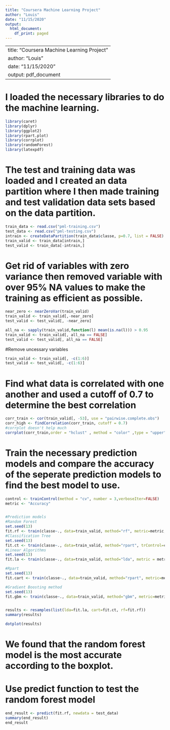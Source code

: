 ---
title: "Coursera Machine Learning Project"
author: "Louis"
date: "11/15/2020"
output:
  html_document:
    df_print: paged
---
---
title: "Coursera Machine Learning Project"
author: "Louis"
date: "11/15/2020"
output: pdf_document
---
# I loaded the necessary libraries to do the machine learning.
```{r}
library(caret)
library(dplyr)
library(ggplot2)
library(rpart.plot)
library(corrplot)
library(randomForest)
library(latexpdf)
```



# The test and training data was loaded and I created an data partition where I then made training and test validation data sets based on the data partition.
```{r}
train_data <- read.csv("pml-training.csv")
test_data <- read.csv("pml-testing.csv")
intrain <- createDataPartition(train_data$classe, p=0.7, list = FALSE)
train_valid <- train_data[intrain,]
test_valid <- train_data[-intrain,]
```

# Get rid of variables with zero variance then removed variable with over 95% NA values to make the training as efficient as possible.

```{r}
near_zero <- nearZeroVar(train_valid)
train_valid <- train_valid[,-near_zero]
test_valid <- test_valid[, -near_zero]

all_na <- sapply(train_valid,function(l) mean(is.na(l))) > 0.95
train_valid <- train_valid[, all_na == FALSE]
test_valid <- test_valid[, all_na == FALSE]
```

#Remove uncessary variables
```{r}
train_valid <- train_valid[, -c(1:6)]
test_valid <- test_valid[, -c(1:6)]
```

# Find what data is correlated with one another and used a cutoff of 0.7 to determine the best correlation
```{r}
corr_train <- cor(train_valid[, -53], use = "pairwise.complete.obs")
corr_high <- findCorrelation(corr_train, cutoff = 0.7)
#corrplot doesn't help much
corrplot(corr_train,order = "hclust" , method = "color" ,type = "upper",tl.col="black", tl.srt=45)
```

# Train the necessary prediction models and compare the accuracy of the seperate prediction models to find the best model to use.
```{r}
control <- trainControl(method = "cv", number = 3,verboseIter=FALSE)
metric <- "Accuracy"


#Prediction models
#Random Forest
set.seed(13)
fit.rf <- train(classe~., data=train_valid, method="rf", metric=metric, trControl=control)
#Classification Tree
set.seed(13)
fit.ct <- train(classe~., data=train_valid, method="rpart", trControl=control)
#Linear Algorithms
set.seed(13)
fit.la <- train(classe~., data=train_valid, method="lda", metric = metric, trControl=control)

#Rpart
set.seed(13)
fit.cart <- train(classe~., data=train_valid, method="rpart", metric=metric, trControl=control)

#Gradient Boosting method
set.seed(13)
fit.gbm <- train(classe~., data=train_valid, method="gbm", metric=metric, trControl=control)


results <- resamples(list(lda=fit.la, cart=fit.ct, rf=fit.rf))
summary(results)

dotplot(results)
```
# We found that the random forest model is the most accurate according to the boxplot.

# Use predict function to test the random forest model
```{r}
end_result <- predict(fit.rf, newdata = test_data)
summary(end_result)
end_result
````


